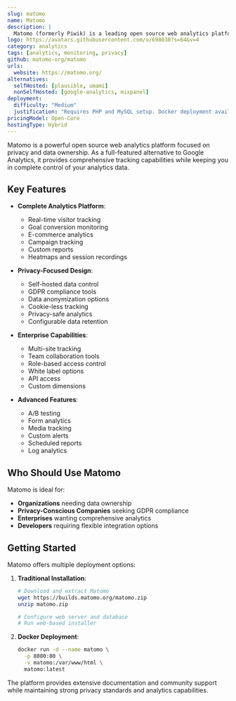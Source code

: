 ```yaml
---
slug: matomo
name: Matomo
description: |
  Matomo (formerly Piwik) is a leading open source web analytics platform that gives you complete control over your data. It's a privacy-focused alternative to Google Analytics with comprehensive tracking and reporting capabilities.
logo: https://avatars.githubusercontent.com/u/698038?s=64&v=4
category: analytics
tags: [analytics, monitoring, privacy]
github: matomo-org/matomo
urls:
  website: https://matomo.org/
alternatives:
  selfHosted: [plausible, umami]
  nonSelfHosted: [google-analytics, mixpanel]
deployment:
  difficulty: "Medium"
  justification: "Requires PHP and MySQL setup. Docker deployment available but configuration needed for production use."
pricingModel: Open-Core
hostingType: Hybrid
---
```


Matomo is a powerful open source web analytics platform focused on privacy and data
ownership. As a full-featured alternative to Google Analytics, it provides comprehensive
tracking capabilities while keeping you in complete control of your analytics data.

## Key Features

- **Complete Analytics Platform**:

  - Real-time visitor tracking
  - Goal conversion monitoring
  - E-commerce analytics
  - Campaign tracking
  - Custom reports
  - Heatmaps and session recordings

- **Privacy-Focused Design**:

  - Self-hosted data control
  - GDPR compliance tools
  - Data anonymization options
  - Cookie-less tracking
  - Privacy-safe analytics
  - Configurable data retention

- **Enterprise Capabilities**:

  - Multi-site tracking
  - Team collaboration tools
  - Role-based access control
  - White label options
  - API access
  - Custom dimensions

- **Advanced Features**:
  - A/B testing
  - Form analytics
  - Media tracking
  - Custom alerts
  - Scheduled reports
  - Log analytics

## Who Should Use Matomo

Matomo is ideal for:

- **Organizations** needing data ownership
- **Privacy-Conscious Companies** seeking GDPR compliance
- **Enterprises** wanting comprehensive analytics
- **Developers** requiring flexible integration options

## Getting Started

Matomo offers multiple deployment options:

1. **Traditional Installation**:

   ```bash
   # Download and extract Matomo
   wget https://builds.matomo.org/matomo.zip
   unzip matomo.zip

   # Configure web server and database
   # Run web-based installer
   ```

2. **Docker Deployment**:
   ```bash
   docker run -d --name matomo \
     -p 8080:80 \
     -v matomo:/var/www/html \
     matomo:latest
   ```

The platform provides extensive documentation and community support while
maintaining strong privacy standards and analytics capabilities.
